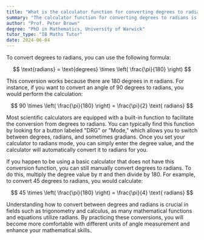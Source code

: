 ```yaml
---
title: "What is the calculator function for converting degrees to radians?"
summary: "The calculator function for converting degrees to radians is to multiply the degree value by π/180."
author: "Prof. Peter Brown"
degree: "PhD in Mathematics, University of Warwick"
tutor_type: "IB Maths Tutor"
date: 2024-06-04
---
```


To convert degrees to radians, you can use the following formula:

$$
\text{radians} = \text{degrees} \times \left( \frac{\pi}{180} \right)
$$

This conversion works because there are $180$ degrees in $\pi$ radians. For instance, if you want to convert an angle of $90$ degrees to radians, you would perform the calculation:

$$
90 \times \left( \frac{\pi}{180} \right) = \frac{\pi}{2} \text{ radians}
$$

Most scientific calculators are equipped with a built-in function to facilitate the conversion from degrees to radians. You can typically find this function by looking for a button labeled "DRG" or "Mode," which allows you to switch between degrees, radians, and sometimes gradians. Once you set your calculator to radians mode, you can simply enter the degree value, and the calculator will automatically convert it to radians for you.

If you happen to be using a basic calculator that does not have this conversion function, you can still manually convert degrees to radians. To do this, multiply the degree value by $\pi$ and then divide by $180$. For example, to convert $45$ degrees to radians, you would calculate:

$$
45 \times \left( \frac{\pi}{180} \right) = \frac{\pi}{4} \text{ radians}
$$

Understanding how to convert between degrees and radians is crucial in fields such as trigonometry and calculus, as many mathematical functions and equations utilize radians. By practicing these conversions, you will become more comfortable with different units of angle measurement and enhance your mathematical skills.
    
